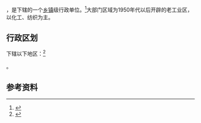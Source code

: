 {{中国乡级行政区|32/08/12/003/000}}

'''{{PAGENAMEBASE}}'''，是{{PRC admin/fullname|32/08/12/003/000|3}}下辖的一个[[乡镇|乡镇]]级行政单位。<ref>{{PRC admin/ref sgc|{{PRC admin/parent|32/08/12/003/000}}}}</ref>大部门区域为1950年代以后开辟的老工业区，以化工、纺织为主。

== 行政区划 ==

{{PAGENAMEBASE}}下辖以下地区：<ref>{{PRC admin/ref sgc|32/08/12/003/000}}</ref>

{{PRC admin/children|32/08/12/003/000}}。

== 参考资料 ==

{{reflist}}

{{行政区划小作品}}
{{PRC admin/navcat|32/08/12/003/000}}